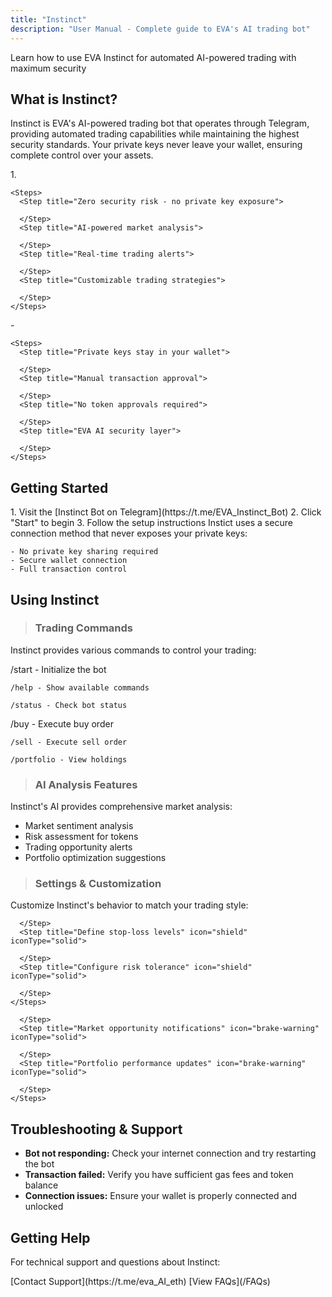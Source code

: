 ```yaml
---
title: "Instinct"
description: "User Manual - Complete guide to EVA's AI trading bot"
---
```


Learn how to use EVA Instinct for automated AI-powered trading with maximum security

## What is Instinct?

Instinct is EVA's AI-powered trading bot that operates through Telegram, providing automated trading capabilities while maintaining the highest security standards. Your private keys never leave your wallet, ensuring complete control over your assets.

<Columns cols={2}>
  <Card title="Key Features" icon="key" color="#f7941d">
    1. 

    <Steps>
      <Step title="Zero security risk - no private key exposure">
        
      </Step>
      <Step title="AI-powered market analysis">
        
      </Step>
      <Step title="Real-time trading alerts">
        
      </Step>
      <Step title="Customizable trading strategies">
        
      </Step>
    </Steps>
  </Card>
  <Card title="Security Benefits" icon="shield" color="#f7941d">
    - 

    <Steps>
      <Step title="Private keys stay in your wallet">
        
      </Step>
      <Step title="Manual transaction approval">
        
      </Step>
      <Step title="No token approvals required">
        
      </Step>
      <Step title="EVA AI security layer">
        
      </Step>
    </Steps>
  </Card>
</Columns>

## Getting Started

<Steps>
  <Step title="Access the Bot" icon="robot" iconType="solid">
    1. Visit the [Instinct Bot on Telegram](https://t.me/EVA_Instinct_Bot)
    2. Click "Start" to begin
    3. Follow the setup instructions
  </Step>
  <Step title="Connect your Wallet" icon="wallet" iconType="solid">
    Instict uses a secure connection method that never exposes your private keys:

    - No private key sharing required
    - Secure wallet connection
    - Full transaction control
  </Step>
</Steps>

## Using Instinct

> ### Trading Commands

Instinct provides various commands to control your trading:

<Columns cols={2}>
  <Card title="Basic Commands">
    /start - Initialize the bot

    /help - Show available commands

    /status - Check bot status
  </Card>
  <Card title="Trading Commands">
    /buy - Execute buy order

    /sell - Execute sell order

    /portfolio - View holdings
  </Card>
</Columns>

> ### **AI Analysis Features**

Instinct's AI provides comprehensive market analysis:

- Market sentiment analysis
- Risk assessment for tokens
- Trading opportunity alerts
- Portfolio optimization suggestions

> ### **Settings & Customization**

Customize Instinct's behavior to match your trading style:

<Columns cols={2}>
  <Card title="Risk Management">
    <Steps>
      <Step title="Set maximum trade size" icon="shield" iconType="solid">
        
      </Step>
      <Step title="Define stop-loss levels" icon="shield" iconType="solid">
        
      </Step>
      <Step title="Configure risk tolerance" icon="shield" iconType="solid">
        
      </Step>
    </Steps>
  </Card>
  <Card title="Notification Settings">
    <Steps>
      <Step title="Trade execution alerts" icon="brake-warning" iconType="solid">
        
      </Step>
      <Step title="Market opportunity notifications" icon="brake-warning" iconType="solid">
        
      </Step>
      <Step title="Portfolio performance updates" icon="brake-warning" iconType="solid">
        
      </Step>
    </Steps>
  </Card>
</Columns>

<Tip>
 <h2 style={{ color: '#ffffff' }}>Troubleshooting & Support</h2>

  - **Bot not responding:** Check your internet connection and try restarting the bot
  - **Transaction failed:** Verify you have sufficient gas fees and token balance
  - **Connection issues:** Ensure your wallet is properly connected and unlocked

  <h2 style={{ color: '#ffffff' }}>Getting Help</h2>

  For technical support and questions about Instinct:

  <Note>
    [Contact Support](https://t.me/eva_AI_eth)
  </Note>
  <Info>
    [View FAQs](/FAQs)
  </Info>
</Tip>
